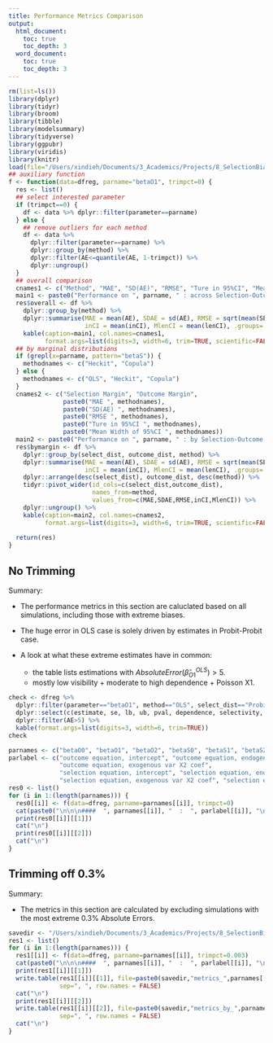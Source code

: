 ```yaml
---
title: Performance Metrics Comparison
output:
  html_document: 
    toc: true
    toc_depth: 3
  word_document:
    toc: true
    toc_depth: 3
---
```


```r
rm(list=ls())
library(dplyr)
library(tidyr)
library(broom)
library(tibble)
library(modelsummary)
library(tidyverse)
library(ggpubr)
library(viridis)
library(knitr)
load(file="/Users/xindieh/Documents/3_Academics/Projects/8_SelectionBias/simulation/simstudy/bias_factor_df.RData")
## auxiliary function
f <- function(data=dfreg, parname="betaO1", trimpct=0) {
  res <- list()
  ## select interested parameter
  if (trimpct==0) {
    df <- data %>% dplyr::filter(parameter==parname)
  } else {
    ## remove outliers for each method
    df <- data %>% 
      dplyr::filter(parameter==parname) %>% 
      dplyr::group_by(method) %>% 
      dplyr::filter(AE<=quantile(AE, 1-trimpct)) %>% 
      dplyr::ungroup()
  } 
  ## overall comparison
  cnames1 <- c("Method", "MAE", "SD(AE)", "RMSE", "Ture in 95%CI", "Mean Width of 95%CI")
  main1 <- paste0("Performance on ", parname, " : across Selection-Outcome Specifications")
  res$overall <- df %>%
    dplyr::group_by(method) %>%
    dplyr::summarise(MAE = mean(AE), SDAE = sd(AE), RMSE = sqrt(mean(SE)), 
                     inCI = mean(inCI), MlenCI = mean(lenCI), .groups='drop') %>% 
    kable(caption=main1, col.names=cnames1, 
          format.args=list(digits=3, width=6, trim=TRUE, scientific=FALSE))
  ## by marginal distributions
  if (grepl(x=parname, pattern="betaS")) {
    methodnames <- c("Heckit", "Copula")
  } else {
    methodnames <- c("OLS", "Heckit", "Copula")
  }
  cnames2 <- c("Selection Margin", "Outcome Margin", 
               paste0("MAE ", methodnames), 
               paste0("SD(AE) ", methodnames),
               paste0("RMSE ", methodnames),
               paste0("Ture in 95%CI ", methodnames),
               paste0("Mean Width of 95%CI ", methodnames))
  main2 <- paste0("Performance on ", parname, " : by Selection-Outcome Specifications")
  res$bymargin <- df %>%
    dplyr::group_by(select_dist, outcome_dist, method) %>%
    dplyr::summarise(MAE = mean(AE), SDAE = sd(AE), RMSE = sqrt(mean(SE)), 
                     inCI = mean(inCI), MlenCI = mean(lenCI), .groups='drop') %>%
    dplyr::arrange(desc(select_dist), outcome_dist, desc(method)) %>%
    tidyr::pivot_wider(id_cols=c(select_dist,outcome_dist), 
                       names_from=method,
                       values_from=c(MAE,SDAE,RMSE,inCI,MlenCI)) %>% 
    dplyr::ungroup() %>% 
    kable(caption=main2, col.names=cnames2, 
          format.args=list(digits=3, width=6, trim=TRUE, scientific=FALSE))
  
  return(res)
}
```

## No Trimming

Summary: 

- The performance metrics in this section are caluclated based on all simulations, including those with extreme biases.

- The huge error in OLS case is solely driven by estimates in Probit-Probit case. 

- A look at what these extreme estimates have in common:
  - the table lists estimations with $Absolute Error (\hat{\beta}^{OLS}_{O1}) > 5$.
  - mostly low visibility + moderate to high dependence + Poisson X1.
  
```r
check <- dfreg %>% 
  dplyr::filter(parameter=="betaO1", method=="OLS", select_dist=="Probit", outcome_dist=="Probit") %>% 
  dplyr::select(c(estimate, se, lb, ub, pval, dependence, selectivity, x_dist, seed, pctobs, AE, inCI, lenCI)) %>% 
  dplyr::filter(AE>5) %>% 
  kable(format.args=list(digits=3, width=6, trim=TRUE))
check
```


```r
parnames <- c("betaO0", "betaO1", "betaO2", "betaS0", "betaS1", "betaS2", "betaS3")
parlabel <- c("outcome equation, intercept", "outcome equation, endogenous var X1 coef",
              "outcome equation, exogenous var X2 coef", 
              "selection equation, intercept", "selection equation, endogenous var X1 coef",
              "selection equation, exogenous var X2 coef", "selection equation, exclusion restriction var X3 coef")
res0 <- list()
for (i in 1:(length(parnames))) {
  res0[[i]] <- f(data=dfreg, parname=parnames[[i]], trimpct=0)
  cat(paste0("\n\n\n####  ", parnames[[i]], "  :  ", parlabel[[i]], "\n"))
  print(res0[[i]][[1]])
  cat("\n")
  print(res0[[i]][[2]])
  cat("\n")
}
```



## Trimming off 0.3%

Summary: 

- The metrics in this section are calculated by excluding simulations with the most extreme 0.3% Absolute Errors. 


```r
savedir <- "/Users/xindieh/Documents/3_Academics/Projects/8_SelectionBias/simulation/simstudy/"
res1 <- list()
for (i in 1:(length(parnames))) {
  res1[[i]] <- f(data=dfreg, parname=parnames[[i]], trimpct=0.003)
  cat(paste0("\n\n\n####  ", parnames[[i]], "  :  ", parlabel[[i]], "\n"))
  print(res1[[i]][[1]])
  write.table(res1[[i]][[1]], file=paste0(savedir,"metrics_",parnames[[i]],".csv"), 
              sep=", ", row.names = FALSE)
  cat("\n")
  print(res1[[i]][[2]])
  write.table(res1[[i]][[2]], file=paste0(savedir,"metrics_by_",parnames[[i]],".csv"),
              sep=", ", row.names = FALSE)
  cat("\n")
}
```
